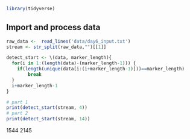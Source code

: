 ```r
library(tidyverse)
```
 

## Import and process data
 

```r
raw_data <-  read_lines('data/day6_input.txt')
stream <- str_split(raw_data,"")[[1]]

detect_start <- \(data, marker_length){
  for(i in 1:(length(data)-(marker_length-1))) {
    if(length(unique(data[i:(i+marker_length-1)]))==marker_length)
        break
  }
  i+marker_length-1
}

# part 1
print(detect_start(stream, 4))
# part 2
print(detect_start(stream, 14))

```
 1544
 2145
 